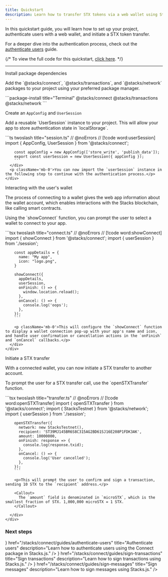 ```yaml
---
title: Quickstart
description: Learn how to transfer STX tokens via a web wallet using Stacks Connect.
---
```



In this quickstart guide, you will learn how to set up your project, authenticate users with a web wallet, and initiate a STX token transfer.

For a deeper dive into the authentication process, check out the [authenticate users](/stacks/connect/guides/authenticate-users) guide.

{/* <Callout>
  To view the full code for this quickstart, [click here](https://github.com/hiro-so/stacks.js/tree/main/examples/hello-world).
</Callout> */}

---

<div className='steps space-y-12'>
  <Step>
    <div className="flex flex-col space-y-3">
      <div className="w-full">
        <p className='text-lg font-bold m-0 dark:text-primary-foreground'>Install package dependencies</p>
        <p className='mb-0'>Add the `@stacks/connect`, `@stacks/transactions`, and `@stacks/network` packages to your project using your preferred package manager.</p>
      </div>
      <div className="w-full">
        ```package-install title="Terminal"
        @stacks/connect @stacks/transactions @stacks/network
        ```
      </div>
    </div>
  </Step>

  <Step>
    <div className="flex flex-col space-y-3">
      <div className="w-full">
        <p className='text-lg font-bold m-0 dark:text-primary-foreground'>Create an <code className='text-lg'>AppConfig</code> and <code className='text-lg'>UserSession</code></p>
        <p className='mb-0'>Add a reusable `UserSession` instance to your project. This will allow your app to store authentication state in `localStorage`.</p>
      </div>
      <div className="w-full">
        ```ts twoslash title="session.ts"
        // @noErrors
        // [!code word:userSession]
        import { AppConfig, UserSession } from '@stacks/connect';

        const appConfig = new AppConfig(['store_write', 'publish_data']);
        export const userSession = new UserSession({ appConfig });
        ```
      </div>
      <p className='mb-0'>You can now import the `userSession` instance in the following step to continue with the authentication process.</p>
    </div>
  </Step>

  <Step>
    <div className="flex flex-col space-y-3">
      <div className="w-full">
        <p className='text-lg font-bold m-0 dark:text-primary-foreground'>Interacting with the user's wallet</p>
        <p className='mb-0'>The process of connecting to a wallet gives the web app information about the wallet account, which enables interactions with the Stacks blockchain, like calling smart contracts.</p>
        <p className='mb-0'>Using the `showConnect` function, you can prompt the user to select a wallet to connect to your app.</p>
      </div>
      <div className="w-full">
        ```tsx twoslash title="connect.ts"
        // @noErrors
        // [!code word:showConnect]
        import { showConnect } from '@stacks/connect';
        import { userSession } from './session';

        const appDetails = {
          name: "My app",
          icon: "logo.png",
        }

        showConnect({
          appDetails,
          userSession,
          onFinish: () => {
            window.location.reload();
          },
          onCancel: () => {
            console.log('oops');
          },
        });
        ```

        <p className='mb-0'>This will configure the `showConnect` function to display a wallet connection pop-up with your app's name and icon, and handle user confirmation or cancellation actions in the `onFinish` and `onCancel` callbacks.</p>
      </div>
    </div>
  </Step>

  <Step>
    <div className="flex flex-col space-y-3">
      <div className="w-full">
        <p className='text-lg font-bold m-0 dark:text-primary-foreground'>Initiate a STX transfer</p>
        <p className='mb-0'>With a connected wallet, you can now initiate a STX transfer to another account.</p>
        <p className='mb-0'>To prompt the user for a STX transfer call, use the `openSTXTransfer` function.</p>
      </div>
      <div className="w-full">
        ```tsx twoslash title="transfer.ts"
        // @noErrors
        // [!code word:openSTXTransfer]
        import { openSTXTransfer } from '@stacks/connect';
        import { StacksTestnet } from '@stacks/network';
        import { userSession } from './session';

        openSTXTransfer({
          network: new StacksTestnet(),
          recipient: 'ST39MJ145BR6S8C315AG2BD61SJ16E208P1FDK3AK',
          amount: 10000000,
          onFinish: response => {
            console.log(response.txid);
          },
          onCancel: () => {
            console.log('User cancelled');
          },
        });
        ```

        <p>This will prompt the user to confirm and sign a transaction, sending 10 STX to the `recipient` address.</p>

        <Callout>
          The `amount` field is denominated in `microSTX`, which is the smallest fraction of STX. 1,000,000 microSTX = 1 STX.
        </Callout>

      </div>
    </div>
  </Step>
</div>

### Next steps

<Cards className='sm:grid-cols-1'>
  <SmallCard
    icon={<Code className='transition-colors duration-500 ease-in-out group-hover:text-primary' />}
    href="/stacks/connect/guides/authenticate-users"
    title="Authenticate users"
    description="Learn how to authenticate users using the Connect package in Stacks.js."
  />
  <SmallCard
    icon={<Terminal className='transition-colors duration-500 ease-in-out group-hover:text-primary' />}
    href="/stacks/connect/guides/sign-transactions"
    title="Sign transactions"
    description="Learn how to sign transactions using Stacks.js."
  />
  <SmallCard
    icon={<Terminal className='transition-colors duration-500 ease-in-out group-hover:text-primary' />}
    href="/stacks/connect/guides/sign-messages"
    title="Sign messages"
    description="Learn how to sign messages using Stacks.js."
  />
</Cards>
